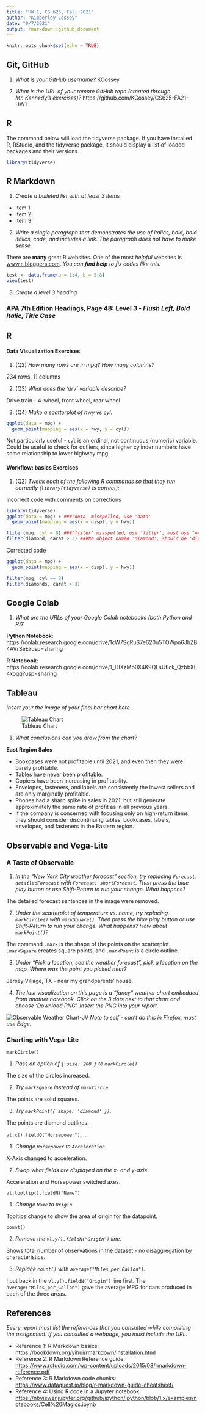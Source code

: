 ```yaml
---
title: "HW 1, CS 625, Fall 2021"
author: "Kimberley Cossey"
date: "9/7/2021"
output: rmarkdown::github_document
---
```


```r
knitr::opts_chunk$set(echo = TRUE)
```

## Git, GitHub

1. *What is your GitHub username?*
  KCossey
  
  2. *What is the URL of your remote GitHub repo (created through Mr. Kennedy's exercises)?*
  https://github.com/KCossey/CS625-FA21-HW1

## R

The command below will load the tidyverse package.  If you have installed R, RStudio, and the tidyverse package, it should display a list of loaded packages and their versions.
```r
library(tidyverse)
```

## R Markdown 

1. *Create a bulleted list with at least 3 items*
* Item 1
* Item 2
* Item 3

2. *Write a single paragraph that demonstrates the use of italics, bold, bold italics, code, and includes a link. The paragraph does not have to make sense.*

There are **many** great R websites. One of the most *helpful* websites is [www.r-bloggers.com](www.r-bloggers.com). *You can **find help** to fix codes like this:*
```r
test <- data.frame(a = 1:4, b = 5:8)
view(test)
```

3. *Create a level 3 heading*

### APA 7th Edition Headings, Page 48: Level 3 - *Flush Left, Bold Italic, Title Case*

## R 

#### Data Visualization Exercises

1. (Q2) *How many rows are in mpg? How many columns?*
        
234 rows, 11 columns

2. (Q3) *What does the 'drv' variable describe?*
        
Drive train - 4-wheel, front wheel, rear wheel

3. (Q4) *Make a scatterplot of hwy vs cyl.*
```r
ggplot(data = mpg) +
  geom_point(mapping = aes(x = hwy, y = cyl))
```

Not particularly useful - `cyl` is an ordinal, not continuous (numeric) variable. Could be useful to check for outliers, since higher cylinder numbers have some relationship to lower highway mpg. 


#### Workflow: basics Exercises

1. (Q2) *Tweak each of the following R commands so that they run correctly (`library(tidyverse)` is correct):*

Incorrect code with comments on corrections
```r
library(tidyverse)
ggplot(dota = mpg) + ###'dota' misspelled, use 'data'
  geom_point(mapping = aes(x = displ, y = hwy))

fliter(mpg, cyl = 8) ###'fliter' misspelled, use 'filter'; must use "==" to show "exactly equals"
filter(diamond, carat > 3) ###No object named 'diamond', should be 'diamonds'
```

  Corrected code
```r
ggplot(data = mpg) + 
  geom_point(mapping = aes(x = displ, y = hwy))

filter(mpg, cyl == 8) 
filter(diamonds, carat > 3)
```

## Google Colab

1. *What are the URLs of your Google Colab notebooks (both Python and R)?*

**Python Notebook**: https://colab.research.google.com/drive/1cW7SgRuS7e620u5TOWpn6JhZB4AVrSeE?usp=sharing

**R Notebook**: https://colab.research.google.com/drive/1_HIXzMb0X4K9QLsUtlck_QzbbXL4xoqq?usp=sharing

## Tableau

*Insert your the image of your final bar chart here*

![Tableau Chart](TableauChartEastSales.png)

1. *What conclusions can you draw from the chart?*

**East Region Sales**

* Bookcases were not profitable until 2021, and even then they were barely profitable.
* Tables have never been profitable.
* Copiers have been increasing in profitability.
* Envelopes, fasteners, and labels are consistently the lowest sellers and are only marginally profitable.
* Phones had a sharp spike in sales in 2021, but still generate approximately the same rate of profit as in all previous years.
* If the company is concerned with focusing only on high-return items, they should consider discontinuing tables, bookcases, labels, envelopes, and fasteners in the Eastern region. 

## Observable and Vega-Lite

### A Taste of Observable

1. *In the "New York City weather forecast" section, try replacing `Forecast: detailedForecast` with `Forecast: shortForecast`. Then press the blue play button  or use Shift-Return to run your change. What happens?*

The detailed forecast sentences in the image were removed.

2. *Under the scatterplot of temperature vs. name, try replacing `markCircle()` with `markSquare()`. Then press the blue play button  or use Shift-Return to run your change. What happens? How about `markPoint()`?*

The command `.mark` is the shape of the points on the scatterplot. `.markSquare` creates square points, and `.markPoint` is a circle outline.  

3. *Under "Pick a location, see the weather forecast", pick a location on the map.  Where was the point you picked near?*

Jersey Village, TX - near my grandparents' house.

4. *The last visualization on this page is a "fancy" weather chart embedded from another notebook.  Click on the 3 dots next to that chart and choose 'Download PNG'.  Insert the PNG into your report.*

![Observable Weather Chart-JV](WeatherChart.png)
*Note to self - can't do this in Firefox, must use Edge.*


### Charting with Vega-Lite

`markCircle()`

1. *Pass an option of `{ size: 200 }` to `markCircle()`.*

The size of the circles increased.

2. *Try `markSquare` instead of `markCircle`.*

The points are solid squares.

3. *Try `markPoint({ shape: 'diamond' })`.*

The points are diamond outlines.

`vl.x().fieldQ("Horsepower")`, ...

1. *Change `Horsepower` to `Acceleration`*

X-Axis changed to acceleration.

2. *Swap what fields are displayed on the x- and y-axis*

Acceleration and Horsepower switched axes.

`vl.tooltip().fieldN("Name")`

1. *Change `Name` to `Origin`.*

Tooltips change to show the area of origin for the datapoint.

`count()`

2. *Remove the `vl.y().fieldN("Origin")` line.*

Shows total number of observations in the dataset - no disaggregation by characteristics.

3. *Replace `count()` with `average("Miles_per_Gallon")`.*

I put back in the `vl.y().fieldN("Origin")` line first. The `average("Miles_per_Gallon")` gave the average MPG for cars produced in each of the three areas.

## References

*Every report must list the references that you consulted while completing the assignment. If you consulted a webpage, you must include the URL.*

* Reference 1: R Markdown basics: [https://bookdown.org/yihui/rmarkdown/installation.html](https://bookdown.org/yihui/rmarkdown/installation.html)
* Reference 2: R Markdown Reference guide: [https://www.rstudio.com/wp-content/uploads/2015/03/rmarkdown-reference.pdf](https://www.rstudio.com/wp-content/uploads/2015/03/rmarkdown-reference.pdf)
* Reference 3: R Markdown code chunks: [https://www.dataquest.io/blog/r-markdown-guide-cheatsheet/](https://www.dataquest.io/blog/r-markdown-guide-cheatsheet/)
* Reference 4: Using R code in a Jupyter notebook: [https://nbviewer.jupyter.org/github/ipython/ipython/blob/1.x/examples/notebooks/Cell%20Magics.ipynb](https://nbviewer.jupyter.org/github/ipython/ipython/blob/1.x/examples/notebooks/Cell%20Magics.ipynb)
